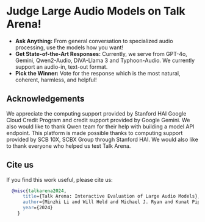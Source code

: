 


<h1 className="nx-mt-2 nx-text-4xl nx-font-bold nx-tracking-tight nx-text-slate-900 dark:nx-text-slate-100" style={{fontSize : "2rem", fontWeight: "400"}}>Judge Large Audio Models on <span style={{fontWeight: "600"}}>Talk Arena</span>!</h1>

- **Ask Anything:** From general conversation to specialized audio processing, use the models how you want!
- **Get State-of-the-Art Responses:** Currently, we serve from GPT-4o, Gemini, Qwen2-Audio, DiVA-Llama 3 and Typhoon-Audio. We currently support an audio-in, text-out format.
- **Pick the Winner:** Vote for the response which is the most natural, coherent, harmless, and helpful!

<GradioEmbed />


<IrbRubricsAccordion />

## Acknowledgements
We appreciate the computing support provided by Stanford HAI Google Cloud Credit Program and credit support provided by Google Gemini. We also would like to thank Qwen team for their help with building a model API endpoint. This platform is made possible thanks to computing support provided by SCB 10X, SCBX Group through Stanford HAI. We would also like to thank everyone who helped us test Talk Arena.

## Cite us

If you find this work useful, please cite us:

```bibtex
  @misc{talkarena2024,
      title={Talk Arena: Interactive Evaluation of Large Audio Models},
      author={Minzhi Li and Will Held and Michael J. Ryan and Kunat Pipatanakul and Potsawee Manakul and Hao Zhu and Diyi Yang},
      year={2024}
    }
```


	
